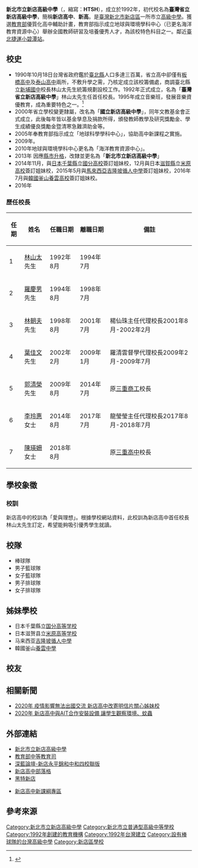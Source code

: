 {{Copy edit|time=2021-12-06T05:52:45+00:00}}
{{Infobox School
| name = 新北市立新店高級中學
| other_name = <small>New Taipei Municipal Hsin Tien Senior High School</small>
| logo = File:新北市立新店高級中學校徽.png
| image = [[File:Hsin-Tien_Senior_High_School.jpg|218px]]
| motto = 愛與理想
| established = 1992年
| type = 市立[[高級中等學校|高級中等學校]]
| district = [[新北市|新北市]][[新店區|新店區]]
| grades = 
| principal = 陳媖姍
| cs = 
| faculty = 122<ref name="high_school_data_109">{{Cite web|url=https://depart.moe.edu.tw/eD4500/News_Content.aspx?n=48EBDB3B9D51F2B8&sms=F78B10654B1FDBB5&s=FB5F758C2022DD39|title=高級中等學校概況統計 (109學年度)|author=中華民國教育部統計處|language=zh-tw|accessdate=2022-02-27|archive-date=2022-04-05|archive-url=https://web.archive.org/web/20220405072241/https://depart.moe.edu.tw/eD4500/News_Content.aspx?n=48EBDB3B9D51F2B8&sms=F78B10654B1FDBB5&s=FB5F758C2022DD39}}</ref>
| staff = 19<ref name="high_school_data_109"/>
| students = 1824人 <ref name="high_school_data_109"/>
| classes = 51 <ref name="high_school_data_109"/>
| athletics = 
| conference = 
| colors = 
| magazine = 
| free_label = 
| free_text = 
| free_label2 = 
| free_text2 = 
| free_label3 = 
| free_text3 = 
| area = 42,417平方公尺 <ref name="high_school_data_109"/>
| address = {{flagicon|TWN}}[[新北市|新北市]][[新店區|新店區]]中央路93號
| tel = +886-2-2219-3700
| fax = 
| mail = 
| website = [http://www.htsh.ntpc.edu.tw/ www.htsh.ntpc.edu.tw]
}}

'''新北市立新店高級中學'''（{{lang-en|'''New Taipei Municipal Hsin Tien Senior High School'''}}，縮寫：'''HTSH'''），成立於1992年，初代校名為'''臺灣省立新店高級中學'''，簡稱'''新店高中'''、'''新高'''。是[[臺灣|臺灣]][[新北市|新北市]][[新店區|新店區]]一所市立[[高級中學|高級中學]]。獲選[[中華民國教育部|教育部]]優質化高中輔助計畫，教育部指示成立地球與環境學科中心（已更名海洋教育資源中心）舉辦全國教師研習及培養優秀人才，為該校特色科目之一。鄰近[[臺北捷運|臺北捷運]][[小碧潭站|小碧潭站]]。

==校史==
*1990年10月18日台灣省政府鑑於[[臺北縣|臺北縣]]人口多達三百萬，省立高中卻僅有[[板橋高中|板橋高中]]及[[泰山高中|泰山高中]]兩所，不敷升學之需，乃核定成立該校籌備處，商調臺北縣立[[新埔國中|新埔國中]]校長林山太先生統籌規劃設校工作。1992年正式成立，名為「'''臺灣省立新店高級中學'''」林山太先生任首任校長。1995年成立音樂班，發展音樂資優教育，成為重要特色之一。<ref>{{cite web| url =https://www.htsh.ntpc.edu.tw/nss/p/78| title =新店高中-校史|publisher =新北市立新店高級中學|access-date =2021-12-19|language =zh-tw|archive-url =https://web.archive.org/web/20211219152115/https://www.htsh.ntpc.edu.tw/nss/p/78|archive-date =2021-12-19|dead-url =no}}</ref>
*2000年省立學校變更隸屬，改名為「'''國立新店高級中學'''」，同年文教基金會正式成立，此後每年皆以基金孳息及捐款所得，頒發教師教學及研究獎勵金、學生成績優良獎勵金暨清寒急難濟助金等。
*2005年奉教育部指示成立「地球科學學科中心」，協助高中新課程之實施。
*2009年{{Citation needed|畢業校友訂定11月3日為其全國制服日|time=2021-12-19T15:27:26+00:00}}。
*2010年地球與環境學科中心更名為「海洋教育資源中心」。
*2013年 因應[[臺北縣#升格直轄市|縣市升格]]，改隸並更名為「'''新北市立新店高級中學'''」
*2014年11月，與[[日本|日本]][[千葉縣|千葉縣]]立[[國分高校|國分高校]]簽訂姐妹校，12月與日本[[滋賀縣|滋賀縣]]立[[米原高校|米原高校]]簽訂姐妹校，2015年5月與[[馬來西亞|馬來西亞]][[吉隆坡|吉隆坡]][[循人中學|循人中學]]簽訂姐妹校，2016年7月與[[韓國|韓國]][[釜山廣域市|釜山]][[養雲高校|養雲高校]]簽訂姐妹校。
*2016年{{Citation needed|畢業校友重新訂定全國[[台灣制服日文化|制服日]]為「每年11月的第二個星期五」|time=2021-12-19T15:27:26+00:00}}

===歷任校長===
{| class="wikitable"
|-
!任期||姓名||任職日期||離職日期||備註
|-
|1||[[林山太|林山太]]先生||1992年8月||1994年7月||
|-
|2||[[羅慶男|羅慶男]]先生||1994年8月||1998年7月||
|-
|3||[[林朝夫|林朝夫]]先生||1998年8月||2001年7月||楊仙珠主任代理校長2001年8月-2002年2月
|-
|4||[[葉佳文|葉佳文]]先生||2002年2月||2009年1月||羅清雲督學代理校長2009年2月-2009年7月
|-
|5||[[郭清榮|郭清榮]]先生||2009年8月||2014年7月||原[[三重商工|三重商工]]校長
|-
|6||[[李玲惠|李玲惠]]女士||2014年8月||2017年7月||龍瑩瑩主任代理校長2017年8月-2018年7月
|-
|7
|[[陳瑛姍|陳瑛姍]]女士||2018年8月||||原[[三重高中|三重高中]]校長
|}

==學校象徵==

===校訓===
新店高中的校訓為「愛與理想」。根據學校網站資料，此校訓為新店高中首任校長林山太先生訂定，希望能夠吸引優秀學生就讀。

==校隊==
*棒球隊
*男子籃球隊
*女子籃球隊
*男子排球隊
*女子排球隊

==姊妹學校==
*日本千葉縣立[[国分高等学校|国分高等学校]]
*日本滋贺县立[[米原高等学校|米原高等学校]]
*马来西亚[[吉隆坡循人中學|吉隆坡循人中學]]
*韓國釜山[[養雲中學|養雲中學]]

== 校友 ==
{{main|Category:新北市立新店高級中學校友}}

==相關新聞==
*[https://udn.com/news/story/6898/4942454 2020年 疫情影響無法出國交流 新店高中改寄明信片關心姊妹校] {{Wayback|url=https://udn.com/news/story/6898/4942454 |date=20210124123139 }}
*[https://udn.com/news/story/6898/4742576 2020年 新店高中與AIT合作安裝設備 讓學生觀察環境、蚊蟲] {{Wayback|url=https://udn.com/news/story/6898/4742576 |date=20210124123143 }}

==外部連結==
*[http://www.htsh.ntpc.edu.tw 新北市立新店高級中學] {{Wayback|url=http://www.htsh.ntpc.edu.tw/ |date=20111002174451 }}
*[http://www.edu.tw/high-school/ 教育部中等教育司] {{Wayback|url=http://www.edu.tw/high-school/ |date=20150104064313 }}
*[https://web.archive.org/web/20090217225313/http://student.tw/db/forumdisplay.php?f=251 深藍論壇-新店永平錦和中和四校聯版]
*[https://web.archive.org/web/20090503115853/http://163.20.87.2/blog/blog/2008/09/04 新店高中部落格]
*[https://instagram.com/hate_htsh?utm_medium=copy_link 黑特新店]

*[http://www.htsh.ntpc.edu.tw/news/u_news_v1.asp?id={5D06EF60-E27F-4726-A24E-25AAF0D50146}  新店高中新課綱專區] {{Wayback|url=http://www.htsh.ntpc.edu.tw/news/u_news_v1.asp?id=%7B5D06EF60-E27F-4726-A24E-25AAF0D50146%7D |date=20200503063612 }}
==參考來源==
	<references />
    
{{新北市高級中等學校列表}}
{{臺灣高中音樂資優班}}

[[Category:新北市立新店高級中學|Category:新北市立新店高級中學]]
[[Category:新北市立普通型高級中等學校|Category:新北市立普通型高級中等學校]]
[[Category:1992年創建的教育機構|Category:1992年創建的教育機構]]
[[Category:1992年台灣建立|Category:1992年台灣建立]]
[[Category:設有棒球隊的台灣高級中學|Category:設有棒球隊的台灣高級中學]]
[[Category:新店區學校|Category:新店區學校]]